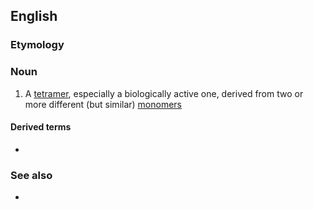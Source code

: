 ==English==

===Etymology===
{{prefix|en|hetero|tetramer}}

===Noun===
{{en-noun}}

# {{lb|en|chemistry|biochemistry}} A [[tetramer]], especially a biologically active one, derived from two or more different (but similar) [[monomer]]s

====Derived terms====
* {{l|en|heterotetrameric}}

===See also===
* {{l|en|homotetramer}}